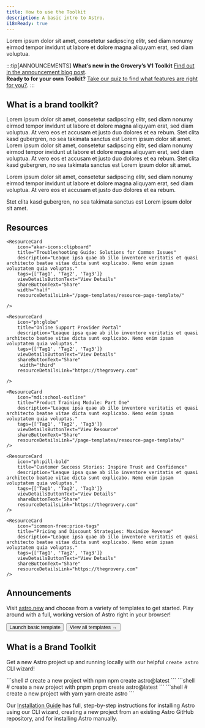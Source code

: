 ```yaml
---
title: How to use the Toolkit
description: A basic intro to Astro.
i18nReady: true
---
```


Lorem ipsum dolor sit amet, consetetur sadipscing elitr, sed diam nonumy eirmod tempor invidunt ut labore et dolore magna aliquyam erat, sed diam voluptua. 

:::tip[ANNOUNCEMENTS]
**What’s new in the Grovery’s V1 Toolkit** [Find out in the announcement blog post](https://astro.build/blog/astro-2/).  
**Ready to for your own Toolkit?** [Take our quiz to find what features are right for you?](/en/guides/upgrade-to/v2/).
:::

## What is a brand toolkit?

Lorem ipsum dolor sit amet, consetetur sadipscing elitr, sed diam nonumy eirmod tempor invidunt ut labore et dolore magna aliquyam erat, sed diam voluptua. At vero eos et accusam et justo duo dolores et ea rebum. Stet clita kasd gubergren, no sea takimata sanctus est Lorem ipsum dolor sit amet. Lorem ipsum dolor sit amet, consetetur sadipscing elitr, sed diam nonumy eirmod tempor invidunt ut labore et dolore magna aliquyam erat, sed diam voluptua. At vero eos et accusam et justo duo dolores et ea rebum. Stet clita kasd gubergren, no sea takimata sanctus est Lorem ipsum dolor sit amet.

Lorem ipsum dolor sit amet, consetetur sadipscing elitr, sed diam nonumy eirmod tempor invidunt ut labore et dolore magna aliquyam erat, sed diam voluptua. At vero eos et accusam et justo duo dolores et ea rebum. 

Stet clita kasd gubergren, no sea takimata sanctus est Lorem ipsum dolor sit amet. 

## Resources
<div class="resource-card-container">
  
  	<ResourceCard
		icon="akar-icons:clipboard"  
		title="Troubleshooting Guide: Solutions for Common Issues" 
		description="Leaque ipsa quae ab illo inventore veritatis et quasi architecto beatae vitae dicta sunt explicabo. Nemo enim ipsam voluptatem quia voluptas." 
		tags={['Tag1', 'Tag2', 'Tag3']} 
		viewDetailsButtonText="View Details" 
		shareButtonText="Share" 
		width="half" 
		resourceDetailsLink="/page-templates/resource-page-template/" 

	/>

	<ResourceCard 
		icon="ph:globe" 
		title="Online Support Provider Portal" 
		description="Leaque ipsa quae ab illo inventore veritatis et quasi architecto beatae vitae dicta sunt explicabo. Nemo enim ipsam voluptatem quia voluptas." 
		tags={['Tag1', 'Tag2', 'Tag3']} 
		viewDetailsButtonText="View Details" 
		shareButtonText="Share" 
		 width="third" 
		resourceDetailsLink="https://thegrovery.com" 

	/>
	
	<ResourceCard 
		icon="mdi:school-outline" 
		title="Product Training Module: Part One" 
		description="Leaque ipsa quae ab illo inventore veritatis et quasi architecto beatae vitae dicta sunt explicabo. Nemo enim ipsam voluptatem quia voluptas." 
		tags={['Tag1', 'Tag2', 'Tag3']} 
		viewDetailsButtonText="View Resource" 
		shareButtonText="Share" 
		resourceDetailsLink="/page-templates/resource-page-template/" 
	/>
	
	<ResourceCard 
		icon="ph:pill-bold" 
		title="Customer Success Stories: Inspire Trust and Confidence" 
		description="Leaque ipsa quae ab illo inventore veritatis et quasi architecto beatae vitae dicta sunt explicabo. Nemo enim ipsam voluptatem quia voluptas." 
		tags={['Tag1', 'Tag2', 'Tag3']} 
		viewDetailsButtonText="View Details" 
		shareButtonText="Share" 
		resourceDetailsLink="https://thegrovery.com" 
	/>

	<ResourceCard 
		icon="icomoon-free:price-tags" 
		title="Pricing and Discount Strategies: Maximize Revenue" 
		description="Leaque ipsa quae ab illo inventore veritatis et quasi architecto beatae vitae dicta sunt explicabo. Nemo enim ipsam voluptatem quia voluptas." 
		tags={['Tag1', 'Tag2', 'Tag3']} 
		viewDetailsButtonText="View Details" 
		shareButtonText="Share" 
		resourceDetailsLink="https://thegrovery.com" 
	/>

        

</div>


## Announcements

Visit [astro.new](https://astro.new/) and choose from a variety of templates to get started. Play around with a full, working version of Astro right in your browser!

<div style="display: flex; flex-wrap: wrap; gap: 0.5rem;">
  <Button href="https://astro.new/basics?on=stackblitz">Launch basic template</Button>
  <Button variant="outline" href="https://astro.new/">View all templates →</Button>
</div>

## What is a Brand Toolkit

Get a new Astro project up and running locally with our helpful `create astro` CLI wizard!

<PackageManagerTabs>
  <Fragment slot="npm">
  ```shell
  # create a new project with npm
  npm create astro@latest
  ```
  </Fragment>
  <Fragment slot="pnpm">
  ```shell
  # create a new project with pnpm
  pnpm create astro@latest
  ```
  </Fragment>
  <Fragment slot="yarn">
  ```shell
  # create a new project with yarn
  yarn create astro
  ```
  </Fragment>
</PackageManagerTabs>

Our [Installation Guide](/en/install/auto/) has full, step-by-step instructions for installing Astro using our CLI wizard, creating a new project from an existing Astro GitHub repository, and for installing Astro manually.




